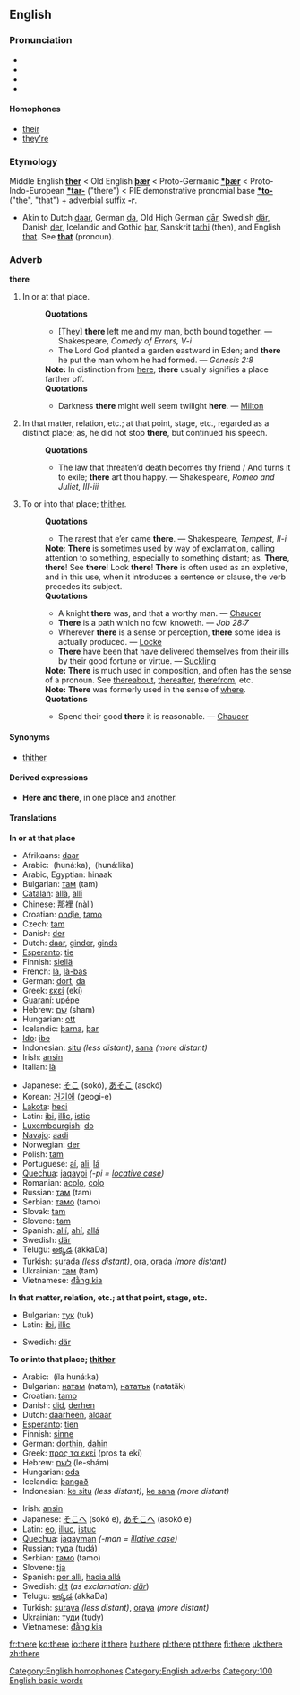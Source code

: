 ==English==

{{rank|them|when|if|52|there|more|out|into}}

===Pronunciation===
*{{AHD|<i>th</i>âr}}
*{{IPA|/ðeə(r)/}}
*{{SAMPA|/De@(r)/}}
*{{audio|en-us-there.ogg|Audio (US)}}

====Homophones====
*[[their]]
*[[they're]]
[[Category:English homophones]]

===Etymology===
Middle English '''[[ther]]''' < Old English '''[[þær]]''' < Proto-Germanic '''[[*þær]]''' < Proto-Indo-European '''[[*tar-]]''' ("there") < PIE demonstrative pronomial base '''[[*to-]]''' ("the", "that") + adverbial suffix '''-r'''.
*Akin to Dutch [[daar]], German [[da]], Old High German [[dār]], Swedish [[där]], Danish [[der]], Icelandic and Gothic [[þar]], Sanskrit [[tarhi]] (then), and English [[that]]. See '''[[that]]''' (pronoun).

===Adverb===
'''there'''

#In or at that place. 
#:'''Quotations'''
#:*[They] '''there''' left me and my man, both bound together. — Shakespeare, ''Comedy of Errors, V-i''
#:*The Lord God planted a garden eastward in Eden; and '''there''' he put the man whom he had formed. — ''Genesis 2:8''
#:'''Note:''' In distinction from [[here]], '''there''' usually signifies a place farther off. 
#:'''Quotations'''
#:*Darkness '''there''' might well seem twilight '''here'''. — [[Milton]]
#In that matter, relation, etc.; at that point, stage, etc., regarded as a distinct place; as, he did not stop '''there''', but continued his speech.
#:'''Quotations'''
#:*The law that threaten’d death becomes thy friend / And turns it to exile; '''there''' art thou happy. — Shakespeare, ''Romeo and Juliet, III-iii''
#To or into that place; [[thither]].
#:'''Quotations'''
#:*The rarest that e’er came '''there'''. — Shakespeare, ''Tempest, II-i''
#:'''Note''': '''There''' is sometimes used by way of exclamation, calling attention to something, especially to something distant; as, '''There, there'''! See '''there'''! Look '''there'''! '''There''' is often used as an expletive, and in this use, when it introduces a sentence or clause, the verb precedes its subject.
#:'''Quotations'''
#:*A knight '''there''' was, and that a worthy man. — [[Chaucer]]
#:*'''There''' is a path which no fowl knoweth. — ''Job 28:7''
#:*Wherever '''there''' is a sense or perception, '''there''' some idea is actually produced. — [[Locke]]
#:*'''There''' have been that have delivered themselves from their ills by their good fortune or virtue. — [[Suckling]]
#:'''Note:''' '''There''' is much used in composition, and often has the sense of a pronoun. See [[thereabout]], [[thereafter]], [[therefrom]], etc.
#:'''Note:''' '''There''' was formerly used in the sense of [[where]].
#:'''Quotations'''
#:*Spend their good '''there''' it is reasonable. — [[Chaucer]]

====Synonyms====
*[[thither]]

====Derived expressions====
*'''Here and there''', in one place and another.

====Translations====

'''In or at that place'''
{{top}}
*Afrikaans: [[daar]]
*Arabic: ‎{{ARchar|[[هناك|هُنَاكَ]]}} (hunáːka), ‎{{ARchar|[[هنالك|هُنَالِكَ]]}} (hunáːlika)
*Arabic, Egyptian: hinaak
*Bulgarian: [[там]] (tam)
*[[Catalan]]: [[allà]], [[allí]]
*Chinese: [[那裡]] (nàli)
*Croatian: [[ondje]], [[tamo]]
*Czech: [[tam]]
*Danish: [[der]]
*Dutch: [[daar]], [[ginder]], [[ginds]]
*[[Esperanto]]: [[tie]]
*Finnish: [[siellä]]
*French: [[là]], [[là-bas]]
*German: [[dort]], [[da]]
*Greek: [[εκεί]] (ekí)
*[[Guaraní]]: [[upépe]]
*Hebrew: [[‎שם]]‎ (sham)
*Hungarian: [[ott]]
*Icelandic: [[þarna]], [[þar]]
*[[Ido]]: [[ibe]]
*Indonesian: [[situ]] ''(less distant)'', [[sana]] ''(more distant)''
*Irish: [[ansin]]
*Italian: [[là]]
{{mid}}
*Japanese: [[そこ]] (sokó), [[あそこ]] (asokó)
*Korean: [[거기에]] (geogi-e)
*[[Lakota]]: [[heci]]
*Latin: [[ibi]], [[illic]], [[istic]]
*[[Luxembourgish]]: [[do#Luxembourgish|do]]
*[[Navajo]]: [[aadi]]
*Norwegian: [[der#Norwegian|der]]
*Polish: [[tam]]
*Portuguese: [[aí]], [[ali]], [[lá]]
*[[Quechua]]: [[jaqaypi]] ''(-pi = [[locative case]])''
*Romanian: [[acolo]], [[colo]]
*Russian: [[там]] (tam)
*Serbian: [[тамо]] (tamo)
*Slovak: [[tam]]
*Slovene: [[tam]]
*Spanish: [[allí]], [[ahí]], [[allá]]
*Swedish: [[där]]
*Telugu: [[అక్కడ]] (akkaDa)
*Turkish: [[şurada]] ''(less distant)'', [[ora]], [[orada]] ''(more distant)''
*Ukrainian: [[там]] (tam)
*Vietnamese: [[đằng kia]]
{{bottom}}

'''In that matter, relation, etc.; at that point, stage, etc.'''
{{top}}
*Bulgarian: [[тук]] (tuk)
*Latin: [[ibi]], [[illic]]
{{mid}}
*Swedish: [[där]]
{{bottom}}

'''To or into that place; [[thither]]'''
{{top}}
*Arabic: ‎{{ARchar|[[الى هناك|إلَى هُنَاكَ]]}} (íla hunáːka)
*Bulgarian: [[натам]] (natam), [[нататък]] (natatäk)
*Croatian: [[tamo]]
*Danish: [[did#Danish|did]], [[derhen]]
*Dutch: [[daarheen]], [[aldaar]]
*[[Esperanto]]: [[tien]]
*Finnish: [[sinne]]
*German: [[dorthin]], [[dahin]]
*Greek: [[προς τα εκεί]] (pros ta ekí)
*Hebrew: [[‎לשם]]‎ (le-shám)
*Hungarian: [[oda]]
*Icelandic: [[þangað]]
*Indonesian: [[ke situ]] ''(less distant)'', [[ke sana]] ''(more distant)''
{{mid}}
*Irish: [[ansin]]
*Japanese: [[そこへ]] (sokó e), [[あそこへ]] (asokó e)
*Latin: [[eo]], [[illuc]], [[istuc]]
*[[Quechua]]: [[jaqayman]] ''(-man = [[illative case]])''
*Russian: [[туда]] (tudá)
*Serbian: [[тамо]] (tamo)
*Slovene: [[tja]]
*Spanish: [[por allí]], [[hacia allá]]
*Swedish: [[dit]] (''as exclamation: [[där]]'')
*Telugu: [[అక్కడ]] (akkaDa)
*Turkish: [[şuraya]] ''(less distant)'', [[oraya]] ''(more distant)''
*Ukrainian: [[туди]] (tudy)
*Vietnamese: [[đằng kia]]
{{bottom}}

[[Category:English adverbs]]
[[Category:100 English basic words]]

[[fr:there]]
[[ko:there]]
[[io:there]]
[[it:there]]
[[hu:there]]
[[pl:there]]
[[pt:there]]
[[fi:there]]
[[uk:there]]
[[zh:there]]